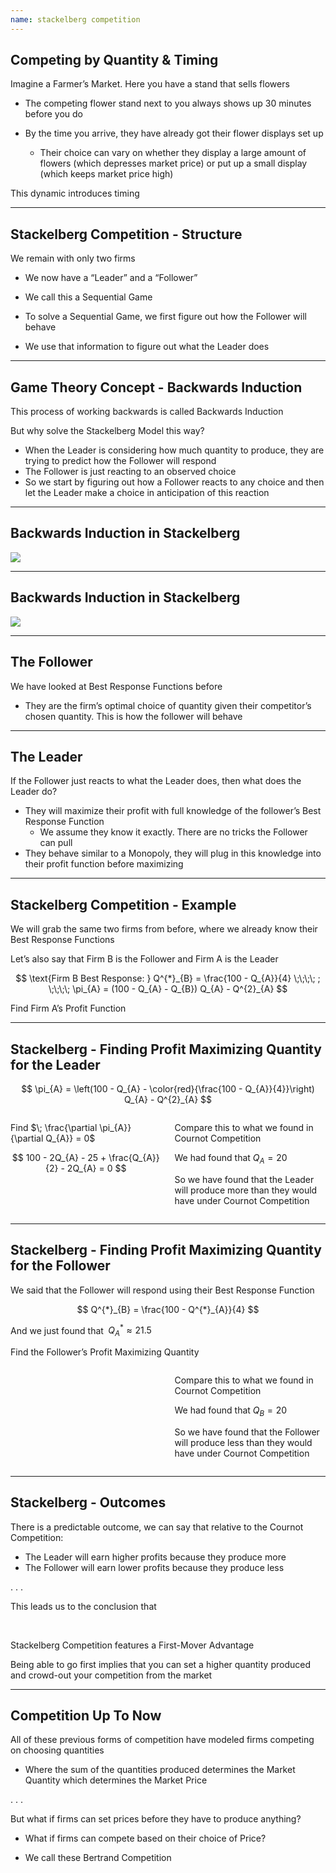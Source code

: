```yaml
---
name: stackelberg competition
---
```


## Competing by Quantity & Timing

Imagine a Farmer's Market. Here you have a stand that sells flowers

::: {.incremental}
- The competing flower stand next to you always shows up 30 minutes before you do

- By the time you arrive, they have already got their flower displays set up
    - Their choice can vary on whether they display a large amount of flowers (which depresses market price) or put up a small display (which keeps market price high)
:::

::: {.fragment}
[This dynamic introduces timing]{.hi .align-center}
:::

---

## Stackelberg Competition - Structure

We remain with only two firms

::: {.incremental}
- We now have a ["Leader"]{.hi-red} and a ["Follower"]{.hi-teal}

- We call this a [Sequential Game]{.hi}

- To solve a [Sequential Game]{.hi}, we first figure out how the [Follower]{.hi-teal} will behave

- We use that information to figure out what the [Leader]{.hi-red} does
:::

---

## Game Theory Concept - Backwards Induction

This process of working backwards is called [Backwards Induction]{.hi-orange}

But why solve the Stackelberg Model this way?

::: {.incremental}
- When the [Leader]{.hi-red} is considering how much quantity to produce, they are trying to predict how the [Follower]{.hi-teal} will respond
- The [Follower]{.hi-teal} is just reacting to an observed choice
- So we start by figuring out how a [Follower]{.hi-teal} reacts to any choice and then let the [Leader]{.hi-red} make a choice in anticipation of this reaction
:::

---

## Backwards Induction in Stackelberg

![](images/stackelberg-model.png){fig-align="center"}

---

## Backwards Induction in Stackelberg

![](images/stackelberg-model-solution-method.png){fig-align="center"}

--- 

## The Follower 

We have looked at [Best Response Functions]{.hi-orange} before

::: {.fragment}
- [They are the firm's optimal choice of quantity given their competitor's chosen quantity. This is how the follower will behave]{.hi-orange}
:::

---

## The Leader

If the [Follower]{.hi-teal} just reacts to what the [Leader]{.hi-red} does, then what does the [Leader]{.hi-red} do?

::: {.incremental}
- They will maximize their profit with [full knowledge of the follower's]{.hi} [Best Response Function]{.hi-orange}
    - We assume they know it exactly. There are no tricks the [Follower]{.hi-teal} can pull
- They behave similar to a Monopoly, they will plug in [this knowledge]{.hi} into their profit function before maximizing
:::

---

## Stackelberg Competition - Example

We will grab the same two firms from before, where we already know their [Best Response Functions]{.hi-orange}

Let's also say that [Firm B is the Follower]{.hi-teal} and [Firm A is the Leader]{.hi-red}

::: {.fragment .tiny}
$$
    \text{Firm B Best Response: } Q^{*}_{B} = \frac{100 - Q_{A}}{4} \;\;\;\; ; \;\;\;\; \pi_{A} = (100 - Q_{A} - Q_{B}) Q_{A} - Q^{2}_{A}
$$

[Find Firm A's Profit Function]{.hi .note .align-center}
:::

::: {.fragment}
\begin{align*}
    \pi_{A} = \left(100 - Q_{A} - \color{red}{\frac{100 - Q_{A}}{4}}\right) Q_{A} - Q^{2}_{A}
\end{align*}
:::

---

## Stackelberg - Finding Profit Maximizing Quantity for the Leader

::: {.incremental .tiny}
$$
    \pi_{A} = \left(100 - Q_{A} - \color{red}{\frac{100 - Q_{A}}{4}}\right) Q_{A} - Q^{2}_{A}
$$
:::

:::: {.columns}

::: {.column width="50%" .tiny}
[Find $\; \frac{\partial \pi_{A}}{\partial Q_{A}} = 0$]{.hi .align-center}

::: {.fragment .tiny}
$$
    100 - 2Q_{A} - 25 + \frac{Q_{A}}{2} - 2Q_{A} = 0
$$

\begin{align*}
    75 - \frac{3}{2}Q_{A} &= 2Q_{A} \\
    75 &= \frac{7}{2}Q_{A} \\
    150 &= 7Q_{A} \\
    Q^{*}_{A} &\approx 21.5 
\end{align*}
:::

:::

::: {.column width="50%"}

::: {.fragment}
[Compare this to what we found in Cournot Competition]{.hi}

We had found that $Q_{A} = 20$

So we have found that the [Leader]{.hi-red} will [produce more]{.hi} than they would have under [Cournot Competition]{.hi}
:::

:::

::::

---

## Stackelberg - Finding Profit Maximizing Quantity for the Follower {.smaller}

We said that the [Follower]{.hi-teal} will respond using their [Best Response Function]{.hi-orange}

::: {.incremental .small}
$$
    Q^{*}_{B} = \frac{100 - Q^{*}_{A}}{4}
$$
:::

And we just found that $\; Q^{*}_{A} \approx 21.5$

[Find the Follower's Profit Maximizing Quantity]{.hi .note .align-center .small}

::::: {.fragment .small}

:::: {.columns}

::: {.column width="50%"}
\begin{align*}
    Q^{*}_{B} &= \frac{100 - 21.5}{4} \\
    Q^{*}_{B} &= \frac{78.5}{4} \\
    Q^{*}_{B} &\approx 19.6
\end{align*}
:::

::: {.column width="50%"}

::: {.fragment}
[Compare this to what we found in Cournot Competition]{.hi}

We had found that $Q_{B} = 20$

So we have found that the [Follower]{.hi-teal} will [produce less]{.hi} than they would have under [Cournot Competition]{.hi}
:::

:::

::::

:::::

---

## Stackelberg - Outcomes

[There is a predictable outcome, we can say that relative to the Cournot Competition:]{.hi}

::: {.incremental}
- The [Leader]{.hi-red} will earn [higher profits]{.hi} because they [produce more]{.hi}
- The [Follower]{.hi-teal} will earn [lower profits]{.hi} because they [produce less]{.hi}
:::

. . .

This leads us to the conclusion that

<br>

[Stackelberg Competition features a First-Mover Advantage]{.hi .align-center}

[Being able to go first implies that you can set a higher quantity produced and crowd-out your competition from the market]{.hi .align-center}

---

## Competition Up To Now

All of these previous forms of competition have modeled firms competing [on choosing quantities]{.hi}

- Where the sum of the quantities produced determines the [Market Quantity]{.hi} which determines the [Market Price]{.hi}

. . .

But what if firms can [set prices before they have to produce anything?]{.hi}

- What if firms can compete based on [their choice of Price]{.hi}?

- We call these [Bertrand Competition]{.hi}
